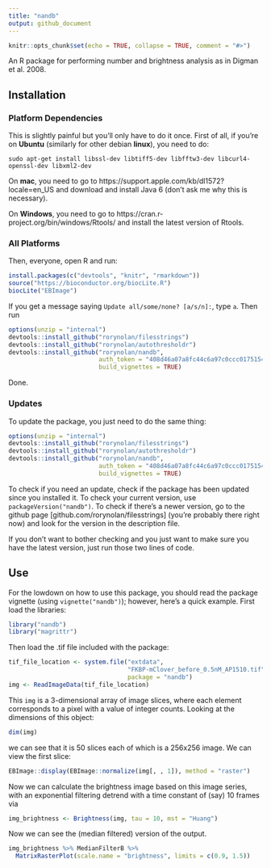 ```yaml
---
title: "nandb"
output: github_document
---
```


```r
knitr::opts_chunk$set(echo = TRUE, collapse = TRUE, comment = "#>")
```

An R package for performing number and brightness analysis as in Digman et al. 2008.

## Installation

### Platform Dependencies

This is slightly painful but you'll only have to do it once. First of all, if you're on **Ubuntu** (similarly for other debian **linux**), you need to do:
```
sudo apt-get install libssl-dev libtiff5-dev libfftw3-dev libcurl4-openssl-dev libxml2-dev
```
On **mac**, you need to go to https://support.apple.com/kb/dl1572?locale=en_US and download and install Java 6 (don't ask me why this is necessary).

On **Windows**, you need to go to https://cran.r-project.org/bin/windows/Rtools/ and install the latest version of Rtools.

### All Platforms

Then, everyone, open R and run:

```r
install.packages(c("devtools", "knitr", "rmarkdown"))
source("https://bioconductor.org/biocLite.R")
biocLite("EBImage")
```
If you get a message saying `Update all/some/none? [a/s/n]: `, type `a`. 
Then run
```r
options(unzip = "internal")
devtools::install_github("rorynolan/filesstrings")
devtools::install_github("rorynolan/autothresholdr")
devtools::install_github("rorynolan/nandb",
                         auth_token = "408d46a07a8fc44c6a97c0ccc0175154a3bb2864",
                         build_vignettes = TRUE)
```
Done.


### Updates

To update the package, you just need to do the same thing:
```r
options(unzip = "internal")
devtools::install_github("rorynolan/filesstrings")
devtools::install_github("rorynolan/autothresholdr")
devtools::install_github("rorynolan/nandb",
                         auth_token = "408d46a07a8fc44c6a97c0ccc0175154a3bb2864",
                         build_vignettes = TRUE)
```
To check if you need an update, check if the package has been updated since you installed it. To check your current version, use `packageVersion("nandb")`. To check if there's a newer version, go to the github page [github.com/rorynolan/filesstrings] (you're probably there right now) and look for the version in the description file.

If you don't want to bother checking and you just want to make sure you have the latest version, just run those two lines of code.


## Use

For the lowdown on how to use this package, you should read the package vignette (using `vignette("nandb")`); however, here's a quick example. First load the libraries:
```r
library("nandb")
library("magrittr")
```
Then load the .tif file included with the package:
```r
tif_file_location <- system.file("extdata", 
                                 "FKBP-mClover_before_0.5nM_AP1510.tif", 
                                 package = "nandb")
img <- ReadImageData(tif_file_location)
```
This `img` is a 3-dimensional array of image slices, where each element corresponds to a pixel with a value of integer counts. Looking at the dimensions of this object:
```r
dim(img)
```
we can see that it is 50 slices each of which is a 256x256 image. We can view the first slice:
```r
EBImage::display(EBImage::normalize(img[, , 1]), method = "raster")
```

Now we can calculate the brightness image based on this image series, with an exponential filtering detrend with a time constant of (say) 10 frames via 
```r
img_brightness <- Brightness(img, tau = 10, mst = "Huang")
```
Now we can see the (median filtered) version of the output. 
```r
img_brightness %>% MedianFilterB %>% 
  MatrixRasterPlot(scale.name = "brightness", limits = c(0.9, 1.5))
```
